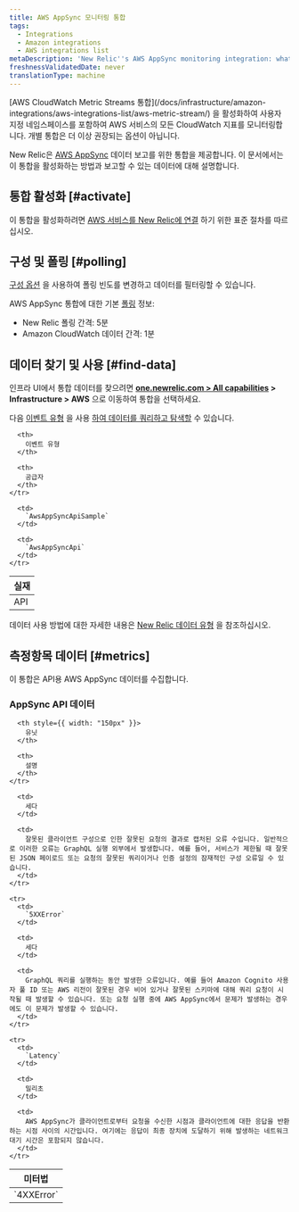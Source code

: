 ```yaml
---
title: AWS AppSync 모니터링 통합
tags:
  - Integrations
  - Amazon integrations
  - AWS integrations list
metaDescription: 'New Relic''s AWS AppSync monitoring integration: what data it reports, and how to enable it.'
freshnessValidatedDate: never
translationType: machine
---
```


<Callout variant="important">
  [AWS CloudWatch Metric Streams 통합](/docs/infrastructure/amazon-integrations/aws-integrations-list/aws-metric-stream/) 을 활성화하여 사용자 지정 네임스페이스를 포함하여 AWS 서비스의 모든 CloudWatch 지표를 모니터링합니다. 개별 통합은 더 이상 권장되는 옵션이 아닙니다.
</Callout>

New Relic은 [AWS AppSync](https://aws.amazon.com/appsync/) 데이터 보고를 위한 통합을 제공합니다. 이 문서에서는 이 통합을 활성화하는 방법과 보고할 수 있는 데이터에 대해 설명합니다.

## 통합 활성화 [#activate]

이 통합을 활성화하려면 [AWS 서비스를 New Relic에 연결](/docs/infrastructure/infrastructure-integrations/getting-started/connect-aws-integrations-infrastructure) 하기 위한 표준 절차를 따르십시오.

## 구성 및 폴링 [#polling]

[구성 옵션](/docs/integrations/new-relic-integrations/getting-started/configure-polling-frequency-data-collection-cloud-integrations) 을 사용하여 폴링 빈도를 변경하고 데이터를 필터링할 수 있습니다.

AWS AppSync 통합에 대한 기본 [폴링](/docs/infrastructure/amazon-integrations/aws-integrations-list/aws-polling-intervals-infrastructure-integrations) 정보:

* New Relic 폴링 간격: 5분
* Amazon CloudWatch 데이터 간격: 1분

## 데이터 찾기 및 사용 [#find-data]

인프라 UI에서 통합 데이터를 찾으려면 <DNT>**[one.newrelic.com > All capabilities](https://one.newrelic.com/all-capabilities) > Infrastructure > AWS**</DNT> 으로 이동하여 통합을 선택하세요.

다음 [이벤트 유형](/docs/data-apis/understand-data/new-relic-data-types/#event-data) 을 사용 [하여 데이터를 쿼리하고 탐색할](/docs/using-new-relic/data/understand-data/query-new-relic-data) 수 있습니다.

<table>
  <thead>
    <tr>
      <th>
        실재
      </th>

      <th>
        이벤트 유형
      </th>

      <th>
        공급자
      </th>
    </tr>
  </thead>

  <tbody>
    <tr>
      <td>
        API
      </td>

      <td>
        `AwsAppSyncApiSample`
      </td>

      <td>
        `AwsAppSyncApi`
      </td>
    </tr>
  </tbody>
</table>

데이터 사용 방법에 대한 자세한 내용은 [New Relic 데이터 유형](/docs/telemetry-data-platform/understand-data/new-relic-data-types/) 을 참조하십시오.

## 측정항목 데이터 [#metrics]

이 통합은 API용 AWS AppSync 데이터를 수집합니다.

### AppSync API 데이터

<table>
  <thead>
    <tr>
      <th style={{ width: "275px" }}>
        미터법
      </th>

      <th style={{ width: "150px" }}>
        유닛
      </th>

      <th>
        설명
      </th>
    </tr>
  </thead>

  <tbody>
    <tr>
      <td>
        `4XXError`
      </td>

      <td>
        세다
      </td>

      <td>
        잘못된 클라이언트 구성으로 인한 잘못된 요청의 결과로 캡처된 오류 수입니다. 일반적으로 이러한 오류는 GraphQL 실행 외부에서 발생합니다. 예를 들어, 서비스가 제한될 때 잘못된 JSON 페이로드 또는 요청의 잘못된 쿼리이거나 인증 설정의 잠재적인 구성 오류일 수 있습니다.
      </td>
    </tr>

    <tr>
      <td>
        `5XXError`
      </td>

      <td>
        세다
      </td>

      <td>
        GraphQL 쿼리를 실행하는 동안 발생한 오류입니다. 예를 들어 Amazon Cognito 사용자 풀 ID 또는 AWS 리전이 잘못된 경우 비어 있거나 잘못된 스키마에 대해 쿼리 요청이 시작될 때 발생할 수 있습니다. 또는 요청 실행 중에 AWS AppSync에서 문제가 발생하는 경우에도 이 문제가 발생할 수 있습니다.
      </td>
    </tr>

    <tr>
      <td>
        `Latency`
      </td>

      <td>
        밀리초
      </td>

      <td>
        AWS AppSync가 클라이언트로부터 요청을 수신한 시점과 클라이언트에 대한 응답을 반환하는 시점 사이의 시간입니다. 여기에는 응답이 최종 장치에 도달하기 위해 발생하는 네트워크 대기 시간은 포함되지 않습니다.
      </td>
    </tr>
  </tbody>
</table>
